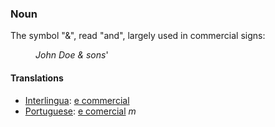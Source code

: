=== Noun ===
The symbol "&", read "and", largely used in commercial signs:
:''John Doe & sons'''
==== Translations ====
*[[Interlingua]]: [[e commercial]]
*[[Portuguese]]: [[e comercial]] ''m''